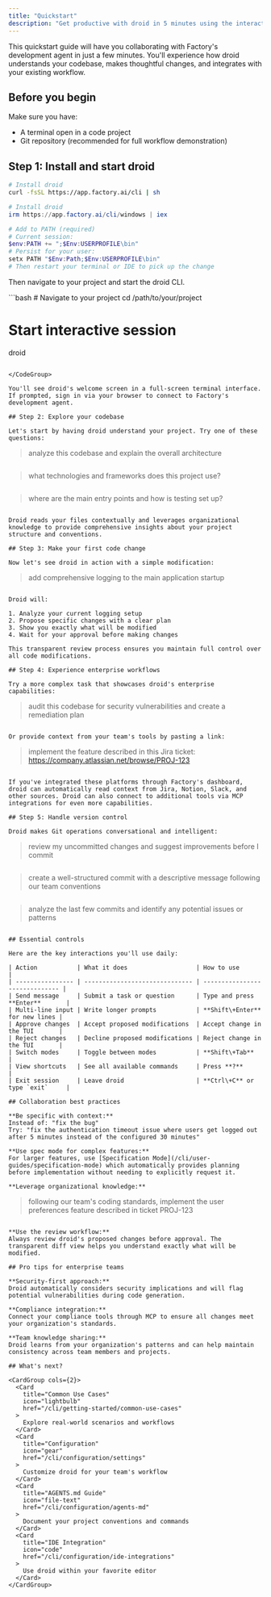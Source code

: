 ```yaml
---
title: "Quickstart"
description: "Get productive with droid in 5 minutes using the interactive terminal UI."
---
```


This quickstart guide will have you collaborating with Factory's development agent in just a few minutes. You'll experience how droid understands your codebase, makes thoughtful changes, and integrates with your existing workflow.

## Before you begin

Make sure you have:

- A terminal open in a code project
- Git repository (recommended for full workflow demonstration)

## Step 1: Install and start droid

<CodeGroup>

```bash macOS/Linux
# Install droid
curl -fsSL https://app.factory.ai/cli | sh
```

```powershell Windows
# Install droid
irm https://app.factory.ai/cli/windows | iex

# Add to PATH (required)
# Current session:
$env:PATH += ";$Env:USERPROFILE\bin"
# Persist for your user:
setx PATH "$Env:Path;$Env:USERPROFILE\bin"
# Then restart your terminal or IDE to pick up the change
```

</CodeGroup>

Then navigate to your project and start the droid CLI.

<CodeGroup>
```bash
# Navigate to your project
cd /path/to/your/project

# Start interactive session
droid
```

</CodeGroup>

You'll see droid's welcome screen in a full-screen terminal interface. If prompted, sign in via your browser to connect to Factory's development agent.

## Step 2: Explore your codebase

Let's start by having droid understand your project. Try one of these questions:

```

> analyze this codebase and explain the overall architecture

```

```

> what technologies and frameworks does this project use?

```

```

> where are the main entry points and how is testing set up?

```

Droid reads your files contextually and leverages organizational knowledge to provide comprehensive insights about your project structure and conventions.

## Step 3: Make your first code change

Now let's see droid in action with a simple modification:

```

> add comprehensive logging to the main application startup

```

Droid will:

1. Analyze your current logging setup
2. Propose specific changes with a clear plan
3. Show you exactly what will be modified
4. Wait for your approval before making changes

This transparent review process ensures you maintain full control over all code modifications.

## Step 4: Experience enterprise workflows

Try a more complex task that showcases droid's enterprise capabilities:

```

> audit this codebase for security vulnerabilities and create a remediation plan

```

Or provide context from your team's tools by pasting a link:

```

> implement the feature described in this Jira ticket: https://company.atlassian.net/browse/PROJ-123

```

If you've integrated these platforms through Factory's dashboard, droid can automatically read context from Jira, Notion, Slack, and other sources. Droid can also connect to additional tools via MCP integrations for even more capabilities.

## Step 5: Handle version control

Droid makes Git operations conversational and intelligent:

```

> review my uncommitted changes and suggest improvements before I commit

```

```

> create a well-structured commit with a descriptive message following our team conventions

```

```

> analyze the last few commits and identify any potential issues or patterns

```

## Essential controls

Here are the key interactions you'll use daily:

| Action           | What it does                   | How to use                     |
| ---------------- | ------------------------------ | ------------------------------ |
| Send message     | Submit a task or question      | Type and press **Enter**       |
| Multi-line input | Write longer prompts           | **Shift\+Enter** for new lines |
| Approve changes  | Accept proposed modifications  | Accept change in the TUI       |
| Reject changes   | Decline proposed modifications | Reject change in the TUI       |
| Switch modes     | Toggle between modes           | **Shift\+Tab**                 |
| View shortcuts   | See all available commands     | Press **?**                    |
| Exit session     | Leave droid                    | **Ctrl\+C** or type `exit`     |

## Collaboration best practices

**Be specific with context:**
Instead of: "fix the bug"
Try: "fix the authentication timeout issue where users get logged out after 5 minutes instead of the configured 30 minutes"

**Use spec mode for complex features:**
For larger features, use [Specification Mode](/cli/user-guides/specification-mode) which automatically provides planning before implementation without needing to explicitly request it.

**Leverage organizational knowledge:**

```

> following our team's coding standards, implement the user preferences feature described in ticket PROJ-123

```

**Use the review workflow:**
Always review droid's proposed changes before approval. The transparent diff view helps you understand exactly what will be modified.

## Pro tips for enterprise teams

**Security-first approach:**
Droid automatically considers security implications and will flag potential vulnerabilities during code generation.

**Compliance integration:**
Connect your compliance tools through MCP to ensure all changes meet your organization's standards.

**Team knowledge sharing:**
Droid learns from your organization's patterns and can help maintain consistency across team members and projects.

## What's next?

<CardGroup cols={2}>
  <Card
    title="Common Use Cases"
    icon="lightbulb"
    href="/cli/getting-started/common-use-cases"
  >
    Explore real-world scenarios and workflows
  </Card>
  <Card
    title="Configuration"
    icon="gear"
    href="/cli/configuration/settings"
  >
    Customize droid for your team's workflow
  </Card>
  <Card
    title="AGENTS.md Guide"
    icon="file-text"
    href="/cli/configuration/agents-md"
  >
    Document your project conventions and commands
  </Card>
  <Card
    title="IDE Integration"
    icon="code"
    href="/cli/configuration/ide-integrations"
  >
    Use droid within your favorite editor
  </Card>
</CardGroup>
```
